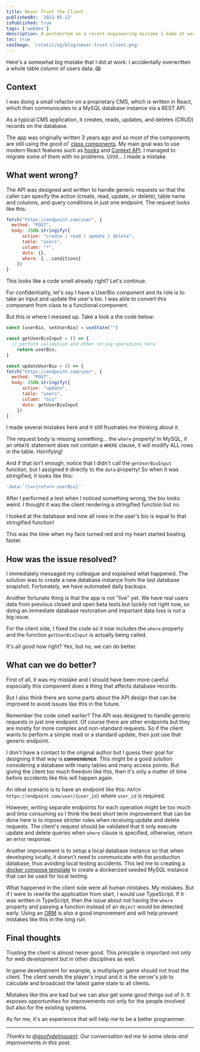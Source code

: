 ```yaml
---
title: Never Trust the Client
publishedAt: '2021-05-22'
isPublished: true
tags: ['webdev']
description: A postmortem on a recent engineering mistake I made at work
toc: true
seoImage: '/static/og/blog/never-trust-client.png'
---
```


Here's a somewhat big mistake that I did at work: I accidentally overwritten a whole table column of users data. 😱

## Context

I was doing a small refactor on a proprietary CMS, which is written in React, which then communicates to a MySQL database instance via a REST API.

As a typical CMS application, it creates, reads, updates, and deletes (CRUD) records on the database.

The app was originally written 3 years ago and so most of the components are still using the good ol' [class components](https://reactjs.org/docs/components-and-props.html#function-and-class-components). My main goal was to use modern React features such as [hooks](https://reactjs.org/docs/hooks-intro.html) and [Context API](https://reactjs.org/docs/context.html). I managed to migrate some of them with no problems. Until… I made a mistake.

## What went wrong?

The API was designed and written to handle generic requests so that the caller can specify the action (create, read, update, or delete), table name and columns, and query conditions in just one endpoint. The request looks like this:

```js showLineNumbers fileName=request.js
fetch("https://endpoint.com/user", {
  method: "POST",
  body: JSON.stringify({
	  action: "create | read | update | delete",
	  table: "users",
	  column: "*",
	  data: {},
	  where: {...conditions}
	})
}
```

This looks like a code smell already right? Let's continue.

For confidentiality, let's say I have a UserBio component and its role is to take an input and update the user's bio. I was able to convert this component from class to a functional component.

But this is where I messed up. Take a look a the code below:

```js showLineNumbers fileName=userBio.jsx
const [userBio, setUserBio] = useState("")

const getUserBioInput = () => {
  // perform validation and other string operations here
	return userBio;
}

const updateUserBio = () => {
fetch("https://endpoint.com/user", {
  method: "POST",
  body: JSON.stringify({
	  action: "update",
	  table: "users",
	  column: "bio"
	  data: getUserBioInput
	})
}
```

I made several mistakes here and it still frustrates me thinking about it.

The request body is missing something… the `where` property! In MySQL, if an `UPDATE` statement does not contain a `WHERE` clause, it will modify ALL rows in the table. Horrifying!

And if that isn't enough, notice that I didn't call the `getUserBioInput` function, but I assigned it directly to the `data` property! So when it was stringified, it looks like this:

```js showLineNumbers
'data:`()=>{return userBio}`'
```

After I performed a test when I noticed something wrong, the bio looks weird. I thought it was the client rendering a stringified function but no.

I looked at the database and now all rows in the user's bio is equal to that stringified function!

This was the time when my face turned red and my heart started beating faster.

## How was the issue resolved?

I immediately messaged my colleague and explained what happened. The solution was to create a new database instance from the last database snapshot. Fortunately, we have automated daily backups.

Another fortunate thing is that the app is not "live" yet. We have real users data from previous closed and open beta tests but luckily not right now, so doing an immediate database restoration and important data loss is not a big issue.

For the client side, I fixed the code so it now includes the `where` property and the function `getUserBioInput` is actually being called.

It's all good now right? Yes, but no, we can do better.

## What can we do better?

First of all, it was my mistake and I should have been more careful especially this component does a thing that affects database records.

But I also think there are some parts about the API design that can be improved to avoid issues like this in the future.

Remember the code smell earlier? The API was designed to handle generic requests in just one endpoint. Of course there are other endpoints but they are mostly for more complex and non-standard requests. So if the client wants to perform a simple read or a standard update, then just use that generic endpoint.

I don't have a contact to the original author but I guess their goal for designing it that way is **_convenience_**. This might be a good solution considering a database with many tables and many access points. But giving the client too much freedom like this, then it's only a matter of time before accidents like this will happen again.

An ideal scenario is to have an endpoint like this: `PATCH https://endpoint.com/user/{user_id}` where `user_id` is required.

However, writing separate endpoints for each operation might be too much and time consuming so I think the best short term improvement that can be done here is to impose stricter rules when receiving update and delete requests. The client's request should be validated that it only execute update and delete queries when `where` clause is specified, otherwise, return an error response.

Another improvement is to setup a local database instance so that when developing locally, it doesn't need to communicate with the production database, thus avoiding local testing accidents. This led me to creating a [docker compose template](https://github.com/jeffjadulco/seeded-mysql-docker-compose) to create a dockerized seeded MySQL instance that can be used for local testing.

What happened in the client side were all human mistakes. My mistakes. But if I were to rewrite the application from start, I would use TypeScript. If it was written in TypeScript, then the issue about not having the `where` property and passing a function instead of an `Object` would be detected early. Using an [ORM](https://en.wikipedia.org/wiki/Object%E2%80%93relational_mapping) is also a good improvement and will help prevent mistakes like this in the long run.

## Final thoughts

Trusting the client is almost never good. This principle is important not only for web development but in other disciplines as well.

In game development for example, a multiplayer game should not trust the client. The client sends the player's input and it is the server's job to calculate and broadcast the latest game state to all clients.

Mistakes like this are bad but we can also get some good things out of it. It exposes opportunities for improvements not only for the people involved but also for the existing systems.

As for me, it's an experience that will help me to be a better programmer.

---

_Thanks to [@goofydelinquent](https://twitter.com/goofydelinquent/). Our conversation led me to some ideas and improvements in this post._

